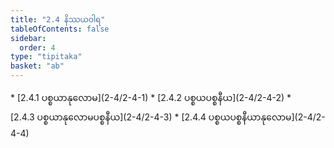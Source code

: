 ```yaml
---
title: "2.4 နိဿယဝါရ"
tableOfContents: false
sidebar:
  order: 4
type: "tipitaka"
basket: "ab"
---
```



<DynamicBreadcrumb />



<TableOfContents>
* [2.4.1 ပစ္စယာနုလောမ](2-4/2-4-1)
* [2.4.2 ပစ္စယပစ္စနီယ](2-4/2-4-2)
* [2.4.3 ပစ္စယာနုလောမပစ္စနီယ](2-4/2-4-3)
* [2.4.4 ပစ္စယပစ္စနီယာနုလောမ](2-4/2-4-4)
</TableOfContents>